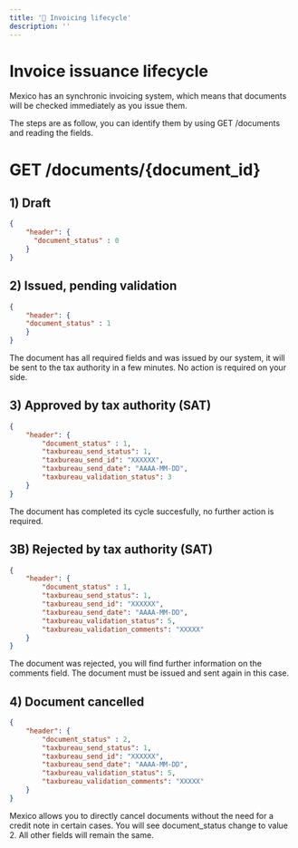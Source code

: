 ```yaml
---
title: '📄 Invoicing lifecycle'
description: ''
---
```


# Invoice issuance lifecycle
Mexico has an synchronic invoicing system, which means that documents will be checked immediately as you
issue them.

The steps are as follow, you can identify them by using GET /documents and reading the fields.

# GET /documents/\{document_id\}

## 1) Draft
```json
{
    "header": {
      "document_status" : 0
    }
}
```

## 2) Issued, pending validation
```json
{
    "header": {
    "document_status" : 1
    }
}
```

The document has all required fields and was issued by our system, it will be sent to the tax authority
in a few minutes. No action is required on your side.

## 3) Approved by tax authority (SAT)
```json
{
    "header": {
        "document_status" : 1,
        "taxbureau_send_status": 1,
        "taxbureau_send_id": "XXXXXX",
        "taxbureau_send_date": "AAAA-MM-DD",
        "taxbureau_validation_status": 3
    }
}
```

The document has completed its cycle succesfully, no further action is required.


## 3B) Rejected by tax authority (SAT)
```json
{
    "header": {
        "document_status" : 1,
        "taxbureau_send_status": 1,
        "taxbureau_send_id": "XXXXXX",
        "taxbureau_send_date": "AAAA-MM-DD",
        "taxbureau_validation_status": 5,
        "taxbureau_validation_comments": "XXXXX"
    }
}
```

The document was rejected, you will find further information on the comments field. The document must
be issued and sent again in this case.

## 4) Document cancelled
```json
{
    "header": {
        "document_status" : 2,
        "taxbureau_send_status": 1,
        "taxbureau_send_id": "XXXXXX",
        "taxbureau_send_date": "AAAA-MM-DD",
        "taxbureau_validation_status": 5,
        "taxbureau_validation_comments": "XXXXX"
    }
}
```

Mexico allows you to directly cancel documents without the need for a credit note in certain cases.
You will see document_status change to value 2. All other fields will remain the same.